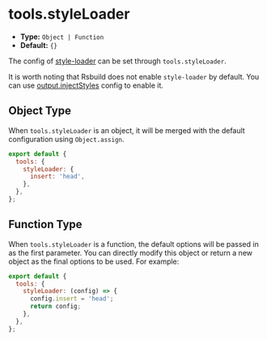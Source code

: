 # tools.styleLoader

- **Type:** `Object | Function`
- **Default:** `{}`

The config of [style-loader](https://github.com/webpack-contrib/style-loader) can be set through `tools.styleLoader`.

It is worth noting that Rsbuild does not enable `style-loader` by default. You can use [output.injectStyles](/config/output/inject-styles) config to enable it.

## Object Type

When `tools.styleLoader` is an object, it will be merged with the default configuration using `Object.assign`.

```js
export default {
  tools: {
    styleLoader: {
      insert: 'head',
    },
  },
};
```

## Function Type

When `tools.styleLoader` is a function, the default options will be passed in as the first parameter. You can directly modify this object or return a new object as the final options to be used. For example:

```js
export default {
  tools: {
    styleLoader: (config) => {
      config.insert = 'head';
      return config;
    },
  },
};
```

